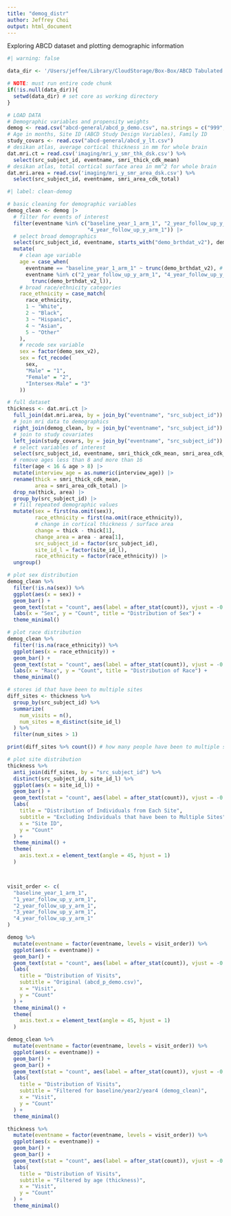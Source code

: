 ```yaml
---
title: "demog_distr"
author: Jeffrey Choi
output: html_document
---
```

Exploring ABCD dataset and plotting demographic information
```r
#| warning: false

data_dir <- '/Users/jeffee/Library/CloudStorage/Box-Box/ABCD Tabulated Data/5.1/core/'

# NOTE: must run entire code chunk
if(!is.null(data_dir)){
  setwd(data_dir) # set core as working directory
}

# LOAD DATA
# Demographic variables and propensity weights
demog <- read.csv("abcd-general/abcd_p_demo.csv", na.strings = c("999", "777"))
# Age in months, Site ID (ABCD Study Design Variables), Family ID
study_covars <- read.csv("abcd-general/abcd_y_lt.csv")
# desikan atlas, average cortical thickness in mm for whole brain
dat.mri.ct = read.csv('imaging/mri_y_smr_thk_dsk.csv') %>%
  select(src_subject_id, eventname, smri_thick_cdk_mean)
# desikan atlas, total cortical surface area in mm^2 for whole brain
dat.mri.area = read.csv('imaging/mri_y_smr_area_dsk.csv') %>%
  select(src_subject_id, eventname, smri_area_cdk_total)

```

```r
#| label: clean-demog

# basic cleaning for demographic variables
demog_clean <- demog |>
  # filter for events of interest
  filter(eventname %in% c("baseline_year_1_arm_1", "2_year_follow_up_y_arm_1",
                          "4_year_follow_up_y_arm_1")) |>
  # select broad demographics
  select(src_subject_id, eventname, starts_with("demo_brthdat_v2"), demo_sex_v2, race_ethnicity) |>
  mutate(
    # clean age variable
    age = case_when(
      eventname == "baseline_year_1_arm_1" ~ trunc(demo_brthdat_v2), # remove decimals 
      eventname %in% c("2_year_follow_up_y_arm_1", "4_year_follow_up_y_arm_1") ~
        trunc(demo_brthdat_v2_l)),
    # broad race/ethnicity categories
    race_ethnicity = case_match(
      race_ethnicity,
      1 ~ "White",
      2 ~ "Black",
      3 ~ "Hispanic",
      4 ~ "Asian",
      5 ~ "Other"
    ),
    # recode sex variable
    sex = factor(demo_sex_v2),
    sex = fct_recode(
      sex,
      "Male" = "1",
      "Female" = "2",
      "Intersex-Male" = "3"
    ))
```

```r

# full dataset
thickness <- dat.mri.ct |>
  full_join(dat.mri.area, by = join_by("eventname", "src_subject_id")) |>
  # join mri data to demographics
  right_join(demog_clean, by = join_by("eventname", "src_subject_id")) |>
  # join to study covariates
  left_join(study_covars, by = join_by("eventname", "src_subject_id")) |>
  # select variables of interest
  select(src_subject_id, eventname, smri_thick_cdk_mean, smri_area_cdk_total, age, sex, site_id_l, race_ethnicity, interview_age) |>
  # remove ages less than 8 and more than 16
  filter(age < 16 & age > 8) |>
  mutate(interview_age = as.numeric(interview_age)) |>
  rename(thick = smri_thick_cdk_mean,
         area = smri_area_cdk_total) |>
  drop_na(thick, area) |>
  group_by(src_subject_id) |>
  # fill repeated demographic values
  mutate(sex = first(na.omit(sex)),
         race_ethnicity = first(na.omit(race_ethnicity)),
         # change in cortical thickness / surface area
         change = thick - thick[1],
         change_area = area - area[1],
         src_subject_id = factor(src_subject_id),
         site_id_l = factor(site_id_l),
         race_ethnicity = factor(race_ethnicity)) |>
  ungroup()
```


```r

# plot sex distribution
demog_clean %>%
  filter(!is.na(sex)) %>%
  ggplot(aes(x = sex)) + 
  geom_bar() +
  geom_text(stat = "count", aes(label = after_stat(count)), vjust = -0.5) +
  labs(x = "Sex", y = "Count", title = "Distribution of Sex") +
  theme_minimal()

# plot race distribution
demog_clean %>%
  filter(!is.na(race_ethnicity)) %>%
  ggplot(aes(x = race_ethnicity)) + 
  geom_bar() +
  geom_text(stat = "count", aes(label = after_stat(count)), vjust = -0.5) +
  labs(x = "Race", y = "Count", title = "Distribution of Race") +
  theme_minimal()

# stores id that have been to multiple sites
diff_sites <- thickness %>%
  group_by(src_subject_id) %>%
  summarize(
    num_visits = n(),
    num_sites = n_distinct(site_id_l)
  ) %>%
  filter(num_sites > 1)

print(diff_sites %>% count()) # how many people have been to multiple sites

# plot site distribution
thickness %>%
  anti_join(diff_sites, by = "src_subject_id") %>%
  distinct(src_subject_id, site_id_l) %>%
  ggplot(aes(x = site_id_l)) +
  geom_bar() +
  geom_text(stat = "count", aes(label = after_stat(count)), vjust = -0.5) +
  labs(
    title = "Distribution of Individuals from Each Site",
    subtitle = "Excluding Individuals that have been to Multiple Sites",
    x = "Site ID",
    y = "Count"
  ) +
  theme_minimal() +
  theme(
    axis.text.x = element_text(angle = 45, hjust = 1)
  )




```


```r

visit_order <- c(
  "baseline_year_1_arm_1",
  "1_year_follow_up_y_arm_1",
  "2_year_follow_up_y_arm_1",
  "3_year_follow_up_y_arm_1",
  "4_year_follow_up_y_arm_1"
)

demog %>%
  mutate(eventname = factor(eventname, levels = visit_order)) %>%
  ggplot(aes(x = eventname)) +
  geom_bar() +
  geom_text(stat = "count", aes(label = after_stat(count)), vjust = -0.5) +
  labs(
    title = "Distribution of Visits",
    subtitle = "Original (abcd_p_demo.csv)",
    x = "Visit",
    y = "Count"
  ) +
  theme_minimal() +
  theme(
    axis.text.x = element_text(angle = 45, hjust = 1)
  )

demog_clean %>%
  mutate(eventname = factor(eventname, levels = visit_order)) %>%
  ggplot(aes(x = eventname)) +
  geom_bar() +
  geom_bar() +
  geom_text(stat = "count", aes(label = after_stat(count)), vjust = -0.5) +
  labs(
    title = "Distribution of Visits",
    subtitle = "Filtered for baseline/year2/year4 (demog_clean)",
    x = "Visit",
    y = "Count"
  ) +
  theme_minimal()

thickness %>%
  mutate(eventname = factor(eventname, levels = visit_order)) %>%
  ggplot(aes(x = eventname)) +
  geom_bar() +
  geom_bar() +
  geom_text(stat = "count", aes(label = after_stat(count)), vjust = -0.5) +
  labs(
    title = "Distribution of Visits",
    subtitle = "Filtered by age (thickness)",
    x = "Visit",
    y = "Count"
  ) +
  theme_minimal()

```




